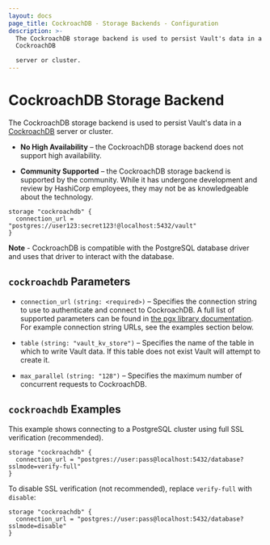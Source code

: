 ```yaml
---
layout: docs
page_title: CockroachDB - Storage Backends - Configuration
description: >-
  The CockroachDB storage backend is used to persist Vault's data in a
  CockroachDB

  server or cluster.
---
```


# CockroachDB Storage Backend

The CockroachDB storage backend is used to persist Vault's data in a
[CockroachDB][cockroachdb] server or cluster.

- **No High Availability** – the CockroachDB storage backend does not support
  high availability.

- **Community Supported** – the CockroachDB storage backend is supported by the
  community. While it has undergone development and review by HashiCorp
  employees, they may not be as knowledgeable about the technology.

```hcl
storage "cockroachdb" {
  connection_url = "postgres://user123:secret123!@localhost:5432/vault"
}
```

**Note** - CockroachDB is compatible with the PostgreSQL database driver and
uses that driver to interact with the database.

## `cockroachdb` Parameters

- `connection_url` `(string: <required>)` – Specifies the connection string to
  use to authenticate and connect to CockroachDB. A full list of supported
  parameters can be found in [the pgx library documentation][pgxlib]. For example
  connection string URLs, see the examples section below.

- `table` `(string: "vault_kv_store")` – Specifies the name of the table in
  which to write Vault data. If this table does not exist Vault will attempt to create it.

- `max_parallel` `(string: "128")` – Specifies the maximum number of concurrent
  requests to CockroachDB.

## `cockroachdb` Examples

This example shows connecting to a PostgreSQL cluster using full SSL
verification (recommended).

```hcl
storage "cockroachdb" {
  connection_url = "postgres://user:pass@localhost:5432/database?sslmode=verify-full"
}
```

To disable SSL verification (not recommended), replace `verify-full` with
`disable`:

```hcl
storage "cockroachdb" {
  connection_url = "postgres://user:pass@localhost:5432/database?sslmode=disable"
}
```

[cockroachdb]: https://www.cockroachlabs.com/
[pgxlib]: https://pkg.go.dev/github.com/jackc/pgx/v4#hdr-Establishing_a_Connection
